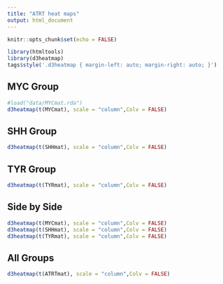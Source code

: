 ```yaml
---
title: "ATRT heat maps"
output: html_document
---
```


```r
knitr::opts_chunk$set(echo = FALSE)
```


```r
library(htmltools)
library(d3heatmap)
tags$style('.d3heatmap { margin-left: auto; margin-right: auto; }')
```

## MYC Group

```r
#load("data/MYCmat.rda")
d3heatmap(t(MYCmat), scale = "column",Colv = FALSE)
```

## SHH Group

```r
d3heatmap(t(SHHmat), scale = "column",Colv = FALSE)
```

## TYR Group

```r
d3heatmap(t(TYRmat), scale = "column",Colv = FALSE)
```

## Side by Side

```r
d3heatmap(t(MYCmat), scale = "column",Colv = FALSE)
d3heatmap(t(SHHmat), scale = "column",Colv = FALSE)
d3heatmap(t(TYRmat), scale = "column",Colv = FALSE)
```

## All Groups

```r
d3heatmap(t(ATRTmat), scale = "column",Colv = FALSE)
```
